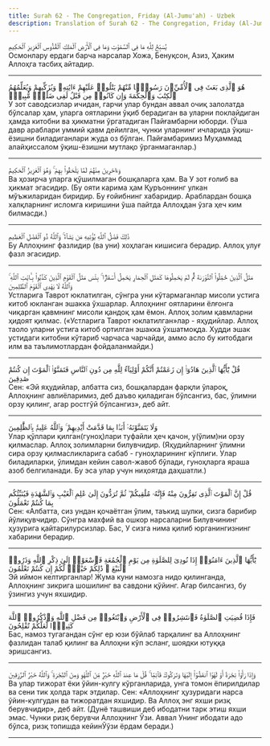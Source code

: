 ```yaml
---
title: Surah 62 - The Congregation, Friday (Al-Jumu'ah) - Uzbek
description: Translation of Surah 62 - The Congregation, Friday (Al-Jumu'ah) in Uzbek
---
```





<Aside type="quran" title="1">
يُسَبِّحُ لِلَّهِ مَا فِى ٱلسَّمَٰوَٰتِ وَمَا فِى ٱلْأَرْضِ ٱلْمَلِكِ ٱلْقُدُّوسِ ٱلْعَزِيزِ ٱلْحَكِيمِ
</Aside>

<Aside type="reference" title="1">
Осмонлару ердаги барча нарсалар Хожа, Бенуқсон, Азиз, Ҳаким Аллоҳга тасбиҳ айтадир.
</Aside>

---

<Aside type="quran" title="2">
هُوَ ٱلَّذِى بَعَثَ فِى ٱلْأُمِّيِّۦنَ رَسُولًۭا مِّنْهُمْ يَتْلُوا۟ عَلَيْهِمْ ءَايَٰتِهِۦ وَيُزَكِّيهِمْ وَيُعَلِّمُهُمُ ٱلْكِتَٰبَ وَٱلْحِكْمَةَ وَإِن كَانُوا۟ مِن قَبْلُ لَفِى ضَلَٰلٍۢ مُّبِينٍۢ
</Aside>

<Aside type="reference" title="2">
У зот саводсизлар ичидан, гарчи улар бундан аввал очиқ залолатда бўлсалар ҳам, уларга оятларини ўқиб берадиган ва уларни поклайдиган ҳамда китобни ва ҳикматни ўргатадиган Пайғамбарни юборди. (Ўша давр араблари уммий қавм дейилган, чунки уларнинг ичларида ўқиш-ёзишни биладиганлари жуда оз бўлган. Пайғамбаримиз Муҳаммад алайҳиссалом ўқиш-ёзишни мутлақо ўрганмаганлар.)
</Aside>

---

<Aside type="quran" title="3">
وَءَاخَرِينَ مِنْهُمْ لَمَّا يَلْحَقُوا۟ بِهِمْ ۚ وَهُوَ ٱلْعَزِيزُ ٱلْحَكِيمُ
</Aside>

<Aside type="reference" title="3">
Ва ҳозирча уларга қўшилмаган бошқаларга ҳам. Ва У зот ғолиб ва ҳикмат эгасидир. (Бу ояти карима ҳам Қуръоннинг улкан мўъжиларидан биридир. Бу ғойибнинг хабаридир. Араблардан бошқа халқларнинг исломга киришини ўша пайтда Аллоҳдан ўзга ҳеч ким билмасди.)
</Aside>

---

<Aside type="quran" title="4">
ذَٰلِكَ فَضْلُ ٱللَّهِ يُؤْتِيهِ مَن يَشَآءُ ۚ وَٱللَّهُ ذُو ٱلْفَضْلِ ٱلْعَظِيمِ
</Aside>

<Aside type="reference" title="4">
Бу Аллоҳнинг фазлидир (ва уни) хоҳлаган кишисига берадир. Аллоҳ улуғ фазл эгасидир.
</Aside>

---

<Aside type="quran" title="5">
مَثَلُ ٱلَّذِينَ حُمِّلُوا۟ ٱلتَّوْرَىٰةَ ثُمَّ لَمْ يَحْمِلُوهَا كَمَثَلِ ٱلْحِمَارِ يَحْمِلُ أَسْفَارًۢا ۚ بِئْسَ مَثَلُ ٱلْقَوْمِ ٱلَّذِينَ كَذَّبُوا۟ بِـَٔايَٰتِ ٱللَّهِ ۚ وَٱللَّهُ لَا يَهْدِى ٱلْقَوْمَ ٱلظَّٰلِمِينَ
</Aside>

<Aside type="reference" title="5">
Устларига Таврот юклатилган, сўнгра уни кўтармаганлар мисоли устига китоб юкланган эшакка ўхшарлар. Аллоҳнинг оятларини ёлғонга чиқарган қавмнинг мисоли қандоқ ҳам ёмон. Аллоҳ золим қавмларни ҳидоят қилмас. («Устларига Таврот юклатилган»лар - яҳудийлар. Аллоҳ таоло уларни устига китоб ортилган эшакка ўхшатмоқда. Худди эшак устидаги китобни кўтариб чарчаса чарчайди, аммо асло бу китобдаги илм ва таълимотлардан фойдаланмайди.)
</Aside>

---

<Aside type="quran" title="6">
قُلْ يَٰٓأَيُّهَا ٱلَّذِينَ هَادُوٓا۟ إِن زَعَمْتُمْ أَنَّكُمْ أَوْلِيَآءُ لِلَّهِ مِن دُونِ ٱلنَّاسِ فَتَمَنَّوُا۟ ٱلْمَوْتَ إِن كُنتُمْ صَٰدِقِينَ
</Aside>

<Aside type="reference" title="6">
Сен: «Эй яҳудийлар, албатта сиз, бошқалардан фарқли ўлароқ, Аллоҳнинг авлиёларимиз, деб даъво қиладиган бўлсангиз, бас, ўлимни орзу қилинг, агар ростгўй бўлсангиз», деб айт.
</Aside>

---

<Aside type="quran" title="7">
وَلَا يَتَمَنَّوْنَهُۥٓ أَبَدًۢا بِمَا قَدَّمَتْ أَيْدِيهِمْ ۚ وَٱللَّهُ عَلِيمٌۢ بِٱلظَّٰلِمِينَ
</Aside>

<Aside type="reference" title="7">
Улар қўллари қилган(гуноҳ)лари туфайли ҳеч қачон, у(ўлим)ни орзу қилмаслар. Аллоҳ золимларни билувчидир. (Яҳудийларнинг ўлимни сира орзу қилмасликларига сабаб - гуноҳларининг кўплиги. Улар биладиларки, ўлимдан кейин савол-жавоб бўлади, гуноҳларга яраша азоб белгиланади. Бу эса улар учун ниҳоятда даҳшатли.)
</Aside>

---

<Aside type="quran" title="8">
قُلْ إِنَّ ٱلْمَوْتَ ٱلَّذِى تَفِرُّونَ مِنْهُ فَإِنَّهُۥ مُلَٰقِيكُمْ ۖ ثُمَّ تُرَدُّونَ إِلَىٰ عَٰلِمِ ٱلْغَيْبِ وَٱلشَّهَٰدَةِ فَيُنَبِّئُكُم بِمَا كُنتُمْ تَعْمَلُونَ
</Aside>

<Aside type="reference" title="8">
Сен: «Албатта, сиз ундан қочаётган ўлим, таъкид шулки, сизга барибир йўлиқувчидир. Сўнгра махфий ва ошкор нарсаларни Билувчининг ҳузурига қайтарилурсизлар. Бас, У сизга нима қилиб юрганингизнинг хабарини берадир.
</Aside>

---

<Aside type="quran" title="9">
يَٰٓأَيُّهَا ٱلَّذِينَ ءَامَنُوٓا۟ إِذَا نُودِىَ لِلصَّلَوٰةِ مِن يَوْمِ ٱلْجُمُعَةِ فَٱسْعَوْا۟ إِلَىٰ ذِكْرِ ٱللَّهِ وَذَرُوا۟ ٱلْبَيْعَ ۚ ذَٰلِكُمْ خَيْرٌۭ لَّكُمْ إِن كُنتُمْ تَعْلَمُونَ
</Aside>

<Aside type="reference" title="9">
Эй иймон келтирганлар! Жума куни намозга нидо қилинганда, Аллоҳнинг зикрига шошилинг ва савдони қўйинг. Агар билсангиз, бу ўзингиз учун яхшидир.
</Aside>

---

<Aside type="quran" title="10">
فَإِذَا قُضِيَتِ ٱلصَّلَوٰةُ فَٱنتَشِرُوا۟ فِى ٱلْأَرْضِ وَٱبْتَغُوا۟ مِن فَضْلِ ٱللَّهِ وَٱذْكُرُوا۟ ٱللَّهَ كَثِيرًۭا لَّعَلَّكُمْ تُفْلِحُونَ
</Aside>

<Aside type="reference" title="10">
Бас, намоз тугагандан сўнг ер юзи бўйлаб тарқалинг ва Аллоҳнинг фазлидан талаб қилинг ва Аллоҳни кўп эсланг, шоядки ютуққа эришсангиз.
</Aside>

---

<Aside type="quran" title="11">
وَإِذَا رَأَوْا۟ تِجَٰرَةً أَوْ لَهْوًا ٱنفَضُّوٓا۟ إِلَيْهَا وَتَرَكُوكَ قَآئِمًۭا ۚ قُلْ مَا عِندَ ٱللَّهِ خَيْرٌۭ مِّنَ ٱللَّهْوِ وَمِنَ ٱلتِّجَٰرَةِ ۚ وَٱللَّهُ خَيْرُ ٱلرَّٰزِقِينَ
</Aside>

<Aside type="reference" title="11">
Ва улар тижорат ёки ўйин-кулгу кўрганларида, унга томон ёпирилдилар ва сени тик ҳолда тарк этдилар. Сен: «Аллоҳнинг ҳузуридаги нарса ўйин-кулгудан ва тижоратдан яхшидир. Ва Аллоҳ энг яхши ризқ берувчидир», деб айт. (Дунё ташвиши деб ибодатни тарк этиш яхши эмас. Чунки ризқ берувчи Аллоҳнинг Ўзи. Аввал Унинг ибодати адо бўлса, ризқ топишда кейинЎўзи ёрдам беради.)
</Aside>

---
